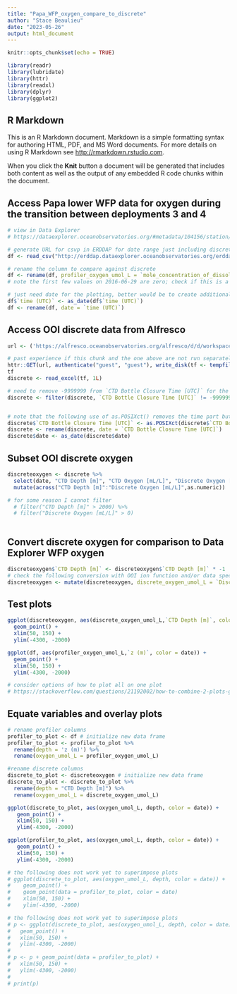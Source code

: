 ```yaml
---
title: "Papa_WFP_oxygen_compare_to_discrete"
author: "Stace Beaulieu"
date: "2023-05-26"
output: html_document
---
```


```r
knitr::opts_chunk$set(echo = TRUE)

library(readr)
library(lubridate)
library(httr)
library(readxl)
library(dplyr)
library(ggplot2)

```

## R Markdown

This is an R Markdown document. Markdown is a simple formatting syntax for authoring HTML, PDF, and MS Word documents. For more details on using R Markdown see <http://rmarkdown.rstudio.com>.

When you click the **Knit** button a document will be generated that includes both content as well as the output of any embedded R code chunks within the document.

## Access Papa lower WFP data for oxygen during the transition between deployments 3 and 4

```r

# view in Data Explorer
# https://dataexplorer.oceanobservatories.org/#metadata/104156/station/35/sensor/data?start=2016-06-22T00:00:00Z&end=2016-07-10T00:00:00Z&leg_clim_max=false&leg_clim_min=false

# generate URL for csvp in ERDDAP for date range just including discrete data at HYPM
df <- read_csv("http://erddap.dataexplorer.oceanobservatories.org/erddap/tabledap/ooi-gp02hypm-wfp03-03-dostal000.csvp?time%2Cz%2Cmole_concentration_of_dissolved_molecular_oxygen_in_sea_water_profiler_depth_enabled&time%3E=2016-06-29T00%3A00%3A00Z&time%3C=2016-07-05T00%3A00%3A00Z&z%3E=-4067&z%3C=-2093") 

# rename the column to compare against discrete
df <- rename(df, profiler_oxygen_umol_L = `mole_concentration_of_dissolved_molecular_oxygen_in_sea_water_profiler_depth_enabled (micromol.L-1)`)
# note the first few values on 2016-06-29 are zero; check if this is a fill value

# just need date for the plotting, better would be to create additional new column date
df$`time (UTC)` <- as_date(df$`time (UTC)`)
df <- rename(df, date = `time (UTC)`)

```


## Access OOI discrete data from Alfresco

```r

url <- ('https://alfresco.oceanobservatories.org/alfresco/d/d/workspace/SpacesStore/adf882e4-16cb-4d89-b89f-c96fcbc05e93/Station_Papa-04_RB1605_Discrete_Summary.xlsx')

```

```r
# past experience if this chunk and the one above are not run separately, get Error
httr::GET(url, authenticate("guest", "guest"), write_disk(tf <- tempfile(fileext = ".xlsx")))
tf
discrete <- read_excel(tf, 1L) 

# need to remove -9999999 from `CTD Bottle Closure Time [UTC]` for the following workflow
discrete <- filter(discrete, `CTD Bottle Closure Time [UTC]` != -9999999)


# note that the following use of as.POSIXct() removes the time part but that all I need to retain is date
discrete$`CTD Bottle Closure Time [UTC]` <- as.POSIXct(discrete$`CTD Bottle Closure Time [UTC]`, tz="UTC")
discrete <- rename(discrete, date = `CTD Bottle Closure Time [UTC]`)
discrete$date <- as_date(discrete$date)

```

## Subset OOI discrete oxygen

```r
discreteoxygen <- discrete %>%
  select(date, "CTD Depth [m]", "CTD Oxygen [mL/L]", "Discrete Oxygen [mL/L]") %>%
  mutate(across("CTD Depth [m]":"Discrete Oxygen [mL/L]",as.numeric))

# for some reason I cannot filter
  # filter("CTD Depth [m]" > 2000) %>%
  # filter("Discrete Oxygen [mL/L]" > 0)
         
```

## Convert discrete oxygen for comparison to Data Explorer WFP oxygen

```r
discreteoxygen$`CTD Depth [m]` <- discreteoxygen$`CTD Depth [m]` * -1
# check the following conversion with OOI ion function and/or data specification sheet
discreteoxygen <- mutate(discreteoxygen, discrete_oxygen_umol_L = `Discrete Oxygen [mL/L]` * 44.66)

```

## Test plots

```r

ggplot(discreteoxygen, aes(discrete_oxygen_umol_L,`CTD Depth [m]`, color = date)) +
  geom_point() +
  xlim(50, 150) +
  ylim(-4300, -2000)

ggplot(df, aes(profiler_oxygen_umol_L,`z (m)`, color = date)) +
  geom_point() +
  xlim(50, 150) +
  ylim(-4300, -2000)

# consider options of how to plot all on one plot
# https://stackoverflow.com/questions/21192002/how-to-combine-2-plots-ggplot-into-one-plot

```

## Equate variables and overlay plots

```r
# rename profiler columns
profiler_to_plot <- df # initialize new data frame
profiler_to_plot <- profiler_to_plot %>%
  rename(depth = 'z (m)') %>%
  rename(oxygen_umol_L = profiler_oxygen_umol_L)

#rename discrete columns
discrete_to_plot <- discreteoxygen # initialize new data frame
discrete_to_plot <- discrete_to_plot %>%
  rename(depth = "CTD Depth [m]") %>%
  rename(oxygen_umol_L = discrete_oxygen_umol_L)

ggplot(discrete_to_plot, aes(oxygen_umol_L, depth, color = date)) +
   geom_point() +
   xlim(50, 150) +
   ylim(-4300, -2000)

ggplot(profiler_to_plot, aes(oxygen_umol_L, depth, color = date)) +
   geom_point() +
   xlim(50, 150) +
   ylim(-4300, -2000)

# the following does not work yet to superimpose plots
# ggplot(discrete_to_plot, aes(oxygen_umol_L, depth, color = date)) +
#    geom_point() +
#    geom_point(data = profiler_to_plot, color = date)
#    xlim(50, 150) +
#    ylim(-4300, -2000)

# the following does not work yet to superimpose plots
# p <- ggplot(discrete_to_plot, aes(oxygen_umol_L, depth, color = date)) +
#   geom_point() +
#   xlim(50, 150) +
#   ylim(-4300, -2000)
# 
# p <- p + geom_point(data = profiler_to_plot) +
#   xlim(50, 150) +
#   ylim(-4300, -2000)
# 
# print(p)

```


